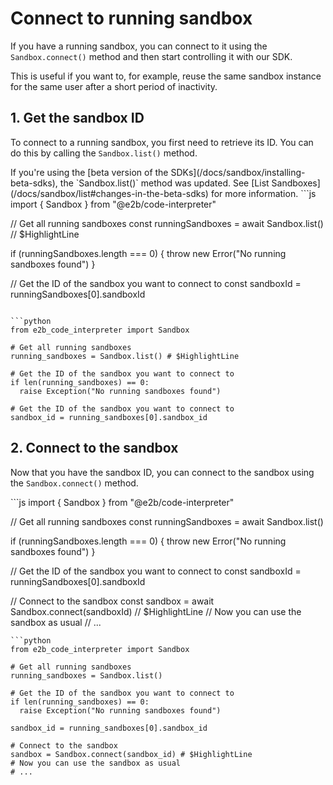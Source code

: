 # Connect to running sandbox

If you have a running sandbox, you can connect to it using the `Sandbox.connect()` method and then start controlling it with our SDK.

This is useful if you want to, for example, reuse the same sandbox instance for the same user after a short period of inactivity.

## 1. Get the sandbox ID
To connect to a running sandbox, you first need to retrieve its ID. You can do this by calling the `Sandbox.list()` method.

<Note>
If you're using the [beta version of the SDKs](/docs/sandbox/installing-beta-sdks), the `Sandbox.list()` method was updated. See [List Sandboxes](/docs/sandbox/list#changes-in-the-beta-sdks) for more information.
</Note>

<CodeGroup>
```js
import { Sandbox } from "@e2b/code-interpreter"

// Get all running sandboxes
const runningSandboxes = await Sandbox.list() // $HighlightLine

if (runningSandboxes.length === 0) {
  throw new Error("No running sandboxes found")
}

// Get the ID of the sandbox you want to connect to
const sandboxId = runningSandboxes[0].sandboxId
```

```python
from e2b_code_interpreter import Sandbox

# Get all running sandboxes
running_sandboxes = Sandbox.list() # $HighlightLine

# Get the ID of the sandbox you want to connect to
if len(running_sandboxes) == 0:
  raise Exception("No running sandboxes found")

# Get the ID of the sandbox you want to connect to
sandbox_id = running_sandboxes[0].sandbox_id
```
</CodeGroup>

## 2. Connect to the sandbox

Now that you have the sandbox ID, you can connect to the sandbox using the `Sandbox.connect()` method.

<CodeGroup>
```js
import { Sandbox } from "@e2b/code-interpreter"

// Get all running sandboxes
const runningSandboxes = await Sandbox.list()

if (runningSandboxes.length === 0) {
  throw new Error("No running sandboxes found")
}

// Get the ID of the sandbox you want to connect to
const sandboxId = runningSandboxes[0].sandboxId

// Connect to the sandbox
const sandbox = await Sandbox.connect(sandboxId) // $HighlightLine
// Now you can use the sandbox as usual
// ...

```
```python
from e2b_code_interpreter import Sandbox

# Get all running sandboxes
running_sandboxes = Sandbox.list()

# Get the ID of the sandbox you want to connect to
if len(running_sandboxes) == 0:
  raise Exception("No running sandboxes found")

sandbox_id = running_sandboxes[0].sandbox_id

# Connect to the sandbox
sandbox = Sandbox.connect(sandbox_id) # $HighlightLine
# Now you can use the sandbox as usual
# ...

```
</CodeGroup>

